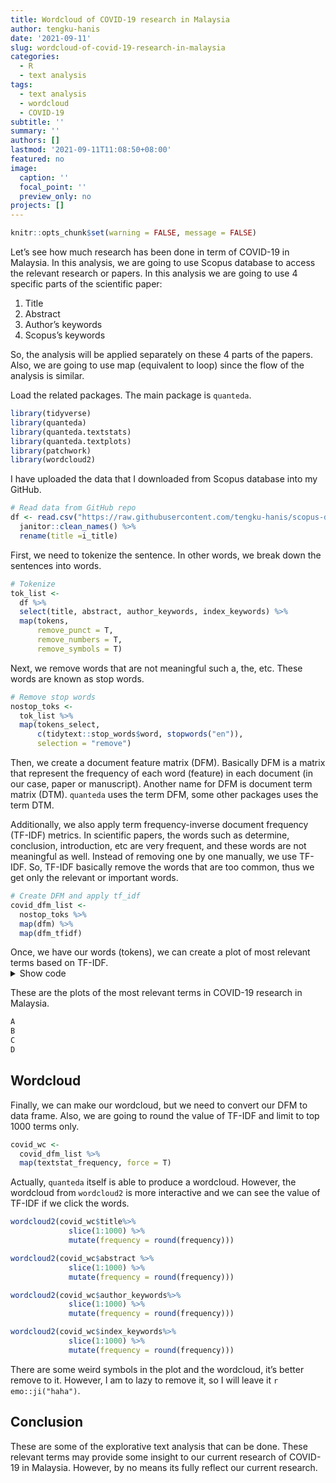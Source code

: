```yaml
---
title: Wordcloud of COVID-19 research in Malaysia
author: tengku-hanis
date: '2021-09-11'
slug: wordcloud-of-covid-19-research-in-malaysia
categories:
  - R
  - text analysis
tags:
  - text analysis
  - wordcloud
  - COVID-19
subtitle: ''
summary: ''
authors: []
lastmod: '2021-09-11T11:08:50+08:00'
featured: no
image:
  caption: ''
  focal_point: ''
  preview_only: no
projects: []
---
```

```r
knitr::opts_chunk$set(warning = FALSE, message = FALSE)
```

Let's see how much research has been done in term of COVID-19 in Malaysia. In this analysis, we are going to use Scopus database to access the relevant research or papers. In this analysis we are going to use 4 specific parts of the scientific paper:

1) Title
2) Abstract
3) Author's keywords
4) Scopus's keywords

So, the analysis will be applied separately on these 4 parts of the papers. Also, we are going to use map (equivalent to loop) since the flow of the analysis is similar.

Load the related packages. The main package is `quanteda`.
```r
library(tidyverse)
library(quanteda)
library(quanteda.textstats)
library(quanteda.textplots)
library(patchwork)
library(wordcloud2)
```

I have uploaded the data that I downloaded from Scopus database into my GitHub. 
```r
# Read data from GitHub repo
df <- read.csv("https://raw.githubusercontent.com/tengku-hanis/scopus-data/main/covid-malaysia.csv") %>% 
  janitor::clean_names() %>% 
  rename(title =i_title)
```

First, we need to tokenize the sentence. In other words, we break down the sentences into words.
```r
# Tokenize
tok_list <- 
  df %>% 
  select(title, abstract, author_keywords, index_keywords) %>% 
  map(tokens, 
      remove_punct = T, 
      remove_numbers = T,               
      remove_symbols = T)
```

Next, we remove words that are not meaningful such a, the, etc. These words are known as stop words.
```r
# Remove stop words
nostop_toks <- 
  tok_list %>% 
  map(tokens_select, 
      c(tidytext::stop_words$word, stopwords("en")), 
      selection = "remove")
```

Then, we create a document feature matrix (DFM). Basically DFM is a matrix that represent the frequency of each word (feature) in each document (in our case, paper or manuscript). Another name for DFM is document term matrix (DTM). `quanteda` uses the term DFM, some other packages uses the term DTM.

Additionally, we also apply term frequency-inverse document frequency (TF-IDF) metrics. In scientific papers, the words such as determine, conclusion, introduction, etc are very frequent, and these words are not meaningful as well. Instead of removing one by one manually, we use TF-IDF. So, TF-IDF basically remove the words that are too common, thus we get only the relevant or important words.
```r
# Create DFM and apply tf_idf
covid_dfm_list <- 
  nostop_toks %>% 
  map(dfm) %>% 
  map(dfm_tfidf)
```

Once, we have our words (tokens), we can create a plot of most relevant terms based on TF-IDF.
<details>
  <summary>Show code</summary>
```r
# Plot top features
A <- 
  covid_dfm_list$title %>% 
  textstat_frequency(n = 15, force = T) %>% 
  ggplot(aes(x = reorder(feature, frequency), y = frequency)) +
  geom_point(size = 4, colour = "blueviolet") +
  coord_flip() +
  labs(x = NULL, y = "Frequency (tf-idf)") +
  theme_minimal() +
  labs(title = "Top relevant terms for covid research based on the title")

B <- 
  covid_dfm_list$abstract %>% 
  textstat_frequency(n = 15, force = T) %>% 
  ggplot(aes(x = reorder(feature, frequency), y = frequency)) +
  geom_point(size = 4, colour = "darkolivegreen3") +
  coord_flip() +
  labs(x = NULL, y = "Frequency (tf-idf)") +
  theme_minimal() +
  labs(title = "Top relevant terms for covid research based on the abstract")

C <- 
  covid_dfm_list$author_keywords %>% 
  textstat_frequency(n = 15, force = T) %>% 
  ggplot(aes(x = reorder(feature, frequency), y = frequency)) +
  geom_point(size = 4, colour = "deepskyblue2") +
  coord_flip() +
  labs(x = NULL, y = "Frequency (tf-idf)") +
  theme_minimal() +
  labs(title = "Top relevant terms for covid research based on the author's keywords")

D <- 
  covid_dfm_list$index_keywords %>% 
  textstat_frequency(n = 15, force = T) %>% 
  ggplot(aes(x = reorder(feature, frequency), y = frequency)) +
  geom_point(size = 4, colour = "aquamarine2") +
  coord_flip() +
  labs(x = NULL, y = "Frequency (tf-idf)") +
  theme_minimal() +
  labs(title = "Top relevant terms for covid research based on the Scopus's keywords")
```
</details>

These are the plots of the most relevant terms in COVID-19 research in Malaysia.
```r
A
B
C
D
```

## Wordcloud

Finally, we can make our wordcloud, but we need to convert our DFM to data frame. Also, we are going to round the value of TF-IDF and limit to top 1000 terms only.

```r
covid_wc <- 
  covid_dfm_list %>% 
  map(textstat_frequency, force = T)
```

Actually, `quanteda` itself is able to produce a wordcloud. However, the wordcloud from `wordcloud2` is more interactive and we can see the value of TF-IDF if we click the words.

```r
wordcloud2(covid_wc$title%>% 
             slice(1:1000) %>% 
             mutate(frequency = round(frequency)))
```


```r
wordcloud2(covid_wc$abstract %>% 
             slice(1:1000) %>% 
             mutate(frequency = round(frequency)))
```


```r
wordcloud2(covid_wc$author_keywords%>% 
             slice(1:1000) %>% 
             mutate(frequency = round(frequency)))
```


```r
wordcloud2(covid_wc$index_keywords%>% 
             slice(1:1000) %>% 
             mutate(frequency = round(frequency)))
```

There are some weird symbols in the plot and the wordcloud, it's better remove to it. However, I am to lazy to remove it, so I will leave it `r emo::ji("haha")`.

## Conclusion

These are some of the explorative text analysis that can be done. These relevant terms may provide some insight to our current research of COVID-19 in Malaysia. However, by no means its fully reflect our current research.
